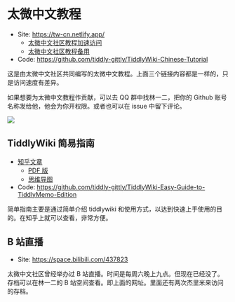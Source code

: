 # 太微中文教程

- Site: https://tw-cn.netlify.app/
  - [太微中文社区教程加速访问](https://tw-cn.cpolar.top/)
  - [太微中文社区教程备用](https://tiddly-wiki-chinese-tutorial.vercel.app)
- Code: https://github.com/tiddly-gittly/TiddlyWiki-Chinese-Tutorial

这是由太微中文社区共同编写的太微中文教程。上面三个链接内容都是一样的，只是访问速度有差异。

如果想要为太微中文教程作贡献，可以去 QQ 群中找林一二，把你的 Github 账号名称发给他，他会为你开权限。或者也可以在 issue 中留下评论。

![](./img/tct-1.png)

## TiddlyWiki 简易指南

- [知乎文章](https://zhuanlan.zhihu.com/p/555893660)
  - [PDF 版](https://github.com/tiddly-gittly/TiddlyWiki-Easy-Guide-to-TiddlyMemo-Edition/releases/latest/download/TiddlyWiki-Easy-Guide.PDF.pdf)
  - [思维导图](https://www.zhixi.com/view/70759713)
- Code: https://github.com/tiddly-gittly/TiddlyWiki-Easy-Guide-to-TiddlyMemo-Edition

简单指南主要是通过简单介绍 tiddlywiki 和使用方式，以达到快速上手使用的目的。在知乎上就可以查看，非常方便。

## B 站直播

- Site: https://space.bilibili.com/437823

太微中文社区曾经举办过 B 站直播。时间是每周六晚上九点。但现在已经没了。存档可以在林一二的 B 站空间查看。即上面的网址。里面还有两次杰里米来访问的存档。
